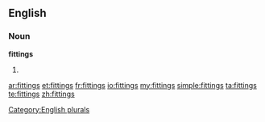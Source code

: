 ==English==

===Noun===
'''fittings'''

# {{plural of|[[fitting]]}}

[[Category:English plurals]]

[[ar:fittings]]
[[et:fittings]]
[[fr:fittings]]
[[io:fittings]]
[[my:fittings]]
[[simple:fittings]]
[[ta:fittings]]
[[te:fittings]]
[[zh:fittings]]